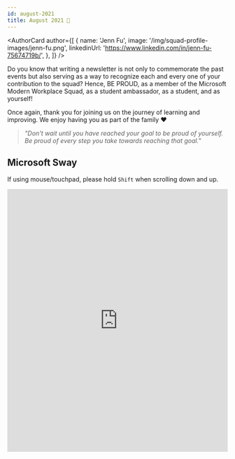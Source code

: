 ```yaml
---
id: august-2021
title: August 2021 🎉
---
```



<AuthorCard
  author={[
    {
      name: 'Jenn Fu',
      image: '/img/squad-profile-images/jenn-fu.png',
      linkedinUrl: 'https://www.linkedin.com/in/jenn-fu-75674719b/',
    },
  ]}
/>

Do you know that writing a newsletter is not only to commemorate the past events but also serving as a way to recognize each and every one of your contribution to the squad? Hence, BE PROUD, as a member of the Microsoft Modern Workplace Squad, as a student ambassador, as a student, and as yourself!

Once again, thank you for joining us on the journey of learning and improving. We enjoy having you as part of the family ❤️

> _"Don't wait until you have reached your goal to be proud of yourself. Be proud of every step you take towards reaching that goal."_

## Microsoft Sway

If using mouse/touchpad, please hold `Shift` when scrolling down and up.

<p>
  <iframe
    width="100%"
    height="600px"
    src="https://sway.office.com/s/aNdxvNsbBTkaxLzb/embed"
    frameborder="0"
    marginheight="0"
    marginwidth="0"
    max-width="100%"
    sandbox="allow-forms allow-modals allow-orientation-lock allow-popups allow-same-origin allow-scripts"
    scrolling="yes"
    allowfullscreen
    mozallowfullscreen
    msallowfullscreen
    webkitallowfullscreen
    loading="lazy"
  ></iframe>
</p>
